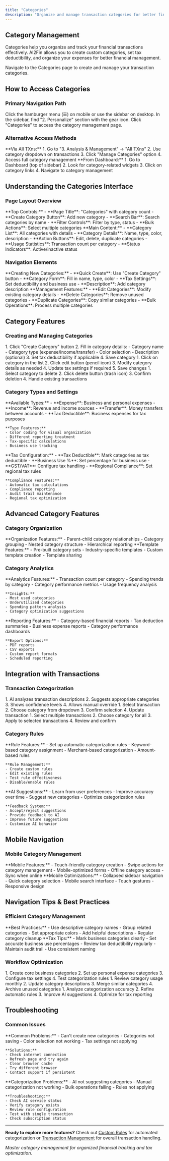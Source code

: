 ```yaml
---
title: "Categories"
description: "Organize and manage transaction categories for better financial tracking"
---
```


## Category Management

Categories help you organize and track your financial transactions effectively. AI2Fin allows you to create custom categories, set tax deductibility, and organize your expenses for better financial management.

<Card title="Access Categories" icon="folder" href="https://app.ai2fin.com/#/categories" horizontal>
Navigate to the Categories page to create and manage your transaction categories.
</Card>

## How to Access Categories

### Primary Navigation Path

<Steps>
  <Step title="Open Sidebar Navigation">
    Click the hamburger menu (☰) on mobile or use the sidebar on desktop.
  </Step>
  
  <Step title="Navigate to Personalize">
    In the sidebar, find "2. Personalize" section with the gear icon.
  </Step>
  
  <Step title="Click Categories">
    Click "Categories" to access the category management page.
  </Step>
</Steps>

### Alternative Access Methods

<Columns cols={2}>
  <Card title="From All Transactions" icon="list-check">
    **Via All TXns:**
    1. Go to "3. Analysis & Management" → "All TXns"
    2. Use category dropdown on transactions
    3. Click "Manage Categories" option
    4. Access full category management
  </Card>
  
  <Card title="Dashboard Quick Access" icon="dashboard">
    **From Dashboard:**
    1. Go to Dashboard (top of sidebar)
    2. Look for category-related widgets
    3. Click on category links
    4. Navigate to category management
  </Card>
</Columns>

## Understanding the Categories Interface

### Page Layout Overview

<AccordionGroup>
  <Accordion title="Page Header Section">
    **Top Controls:**
    - **Page Title**: "Categories" with category count
    - **Create Category Button**: Add new category
    - **Search Bar**: Search categories by name
    - **Filter Controls**: Filter by type, status
    - **Bulk Actions**: Select multiple categories
  </Accordion>
  
  <Accordion title="Category List Area">
    **Main Content:**
    - **Category List**: All categories with details
    - **Category Details**: Name, type, color, description
    - **Action Buttons**: Edit, delete, duplicate categories
    - **Usage Statistics**: Transaction count per category
    - **Status Indicators**: Active/inactive status
  </Accordion>
</AccordionGroup>

### Navigation Elements

<Columns cols={2}>
  <Card title="Category Creation Interface" icon="plus">
    **Creating New Categories:**
    - **Quick Create**: Use "Create Category" button
    - **Category Form**: Fill in name, type, color
    - **Tax Settings**: Set deductibility and business use
    - **Description**: Add category description
  </Card>
  
  <Card title="Category Management Tools" icon="tools">
    **Management Features:**
    - **Edit Categories**: Modify existing category details
    - **Delete Categories**: Remove unused categories
    - **Duplicate Categories**: Copy similar categories
    - **Bulk Operations**: Process multiple categories
  </Card>
</Columns>

## Category Features

### Creating and Managing Categories

<Steps>
  <Step title="Create New Category">
    1. Click "Create Category" button
    2. Fill in category details:
       - Category name
       - Category type (expense/income/transfer)
       - Color selection
       - Description (optional)
    3. Set tax deductibility if applicable
    4. Save category
  </Step>
  
  <Step title="Edit Existing Category">
    1. Click on category in the list
    2. Click edit button (pencil icon)
    3. Modify category details as needed
    4. Update tax settings if required
    5. Save changes
  </Step>
  
  <Step title="Delete Category">
    1. Select category to delete
    2. Click delete button (trash icon)
    3. Confirm deletion
    4. Handle existing transactions
  </Step>
</Steps>

### Category Types and Settings

<AccordionGroup>
  <Accordion title="Category Types">
    **Available Types:**
    - **Expense**: Business and personal expenses
    - **Income**: Revenue and income sources
    - **Transfer**: Money transfers between accounts
    - **Tax Deductible**: Business expenses for tax purposes
    
    **Type Features:**
    - Color coding for visual organization
    - Different reporting treatment
    - Tax-specific calculations
    - Business use tracking
  </Accordion>
  
  <Accordion title="Tax Settings">
    **Tax Configuration:**
    - **Tax Deductible**: Mark categories as tax deductible
    - **Business Use %**: Set percentage for business use
    - **GST/VAT**: Configure tax handling
    - **Regional Compliance**: Set regional tax rules
    
    **Compliance Features:**
    - Automatic tax calculations
    - Compliance reporting
    - Audit trail maintenance
    - Regional tax optimization
  </Accordion>
</AccordionGroup>

## Advanced Category Features

### Category Organization

<Columns cols={2}>
  <Card title="Category Hierarchy" icon="sitemap">
    **Organization Features:**
    - Parent-child category relationships
    - Category grouping
    - Nested category structure
    - Hierarchical reporting
  </Card>
  
  <Card title="Category Templates" icon="copy">
    **Template Features:**
    - Pre-built category sets
    - Industry-specific templates
    - Custom template creation
    - Template sharing
  </Card>
</Columns>

### Category Analytics

<AccordionGroup>
  <Accordion title="Usage Analytics">
    **Analytics Features:**
    - Transaction count per category
    - Spending trends by category
    - Category performance metrics
    - Usage frequency analysis
    
    **Insights:**
    - Most used categories
    - Underutilized categories
    - Spending pattern analysis
    - Category optimization suggestions
  </Accordion>
  
  <Accordion title="Category Reports">
    **Reporting Features:**
    - Category-based financial reports
    - Tax deduction summaries
    - Business expense reports
    - Category performance dashboards
    
    **Export Options:**
    - PDF reports
    - CSV exports
    - Custom report formats
    - Scheduled reporting
  </Accordion>
</AccordionGroup>

## Integration with Transactions

### Transaction Categorization

<Steps>
  <Step title="Automatic Categorization">
    1. AI analyzes transaction descriptions
    2. Suggests appropriate categories
    3. Shows confidence levels
    4. Allows manual override
  </Step>
  
  <Step title="Manual Categorization">
    1. Select transaction
    2. Choose category from dropdown
    3. Confirm selection
    4. Update transaction
  </Step>
  
  <Step title="Bulk Categorization">
    1. Select multiple transactions
    2. Choose category for all
    3. Apply to selected transactions
    4. Review and confirm
  </Step>
</Steps>

### Category Rules

<AccordionGroup>
  <Accordion title="Automatic Rules">
    **Rule Features:**
    - Set up automatic categorization rules
    - Keyword-based category assignment
    - Merchant-based categorization
    - Amount-based rules
    
    **Rule Management:**
    - Create custom rules
    - Edit existing rules
    - Test rule effectiveness
    - Disable/enable rules
  </Accordion>
  
  <Accordion title="Smart Suggestions">
    **AI Suggestions:**
    - Learn from user preferences
    - Improve accuracy over time
    - Suggest new categories
    - Optimize categorization rules
    
    **Feedback System:**
    - Accept/reject suggestions
    - Provide feedback to AI
    - Improve future suggestions
    - Customize AI behavior
  </Accordion>
</AccordionGroup>

## Mobile Navigation

### Mobile Category Management

<AccordionGroup>
  <Accordion title="Mobile Interface">
    **Mobile Features:**
    - Touch-friendly category creation
    - Swipe actions for category management
    - Mobile-optimized forms
    - Offline category access
    - Sync when online
  </Accordion>
  
  <Accordion title="Mobile-Specific Navigation">
    **Mobile Optimizations:**
    - Collapsed sidebar navigation
    - Quick category selection
    - Mobile search interface
    - Touch gestures
    - Responsive design
  </Accordion>
</AccordionGroup>

## Navigation Tips & Best Practices

### Efficient Category Management

<CardGroup cols={2}>
  <Card title="Category Organization" icon="folder-open">
    **Best Practices:**
    - Use descriptive category names
    - Group related categories
    - Set appropriate colors
    - Add helpful descriptions
    - Regular category cleanup
  </Card>
  
  <Card title="Tax Optimization" icon="calculator">
    **Tax Tips:**
    - Mark business categories clearly
    - Set accurate business use percentages
    - Review tax deductibility regularly
    - Maintain audit trail
    - Use consistent naming
  </Card>
</CardGroup>

### Workflow Optimization

<Steps>
  <Step title="Initial Setup">
    1. Create core business categories
    2. Set up personal expense categories
    3. Configure tax settings
    4. Test categorization rules
  </Step>
  
  <Step title="Regular Maintenance">
    1. Review category usage monthly
    2. Update category descriptions
    3. Merge similar categories
    4. Archive unused categories
  </Step>
  
  <Step title="Optimization">
    1. Analyze categorization accuracy
    2. Refine automatic rules
    3. Improve AI suggestions
    4. Optimize for tax reporting
  </Step>
</Steps>

## Troubleshooting

### Common Issues

<AccordionGroup>
  <Accordion title="Category Management Issues">
    **Common Problems:**
    - Can't create new categories
    - Categories not saving
    - Color selection not working
    - Tax settings not applying
    
    **Solutions:**
    - Check internet connection
    - Refresh page and try again
    - Clear browser cache
    - Try different browser
    - Contact support if persistent
  </Accordion>
  
  <Accordion title="Categorization Issues">
    **Categorization Problems:**
    - AI not suggesting categories
    - Manual categorization not working
    - Bulk operations failing
    - Rules not applying
    
    **Troubleshooting:**
    - Check AI service status
    - Verify category exists
    - Review rule configuration
    - Test with single transaction
    - Check subscription status
  </Accordion>
</AccordionGroup>

---

**Ready to explore more features?** Check out [Custom Rules](/features/custom-rules) for automated categorization or [Transaction Management](/guides/transaction-management) for overall transaction handling.

*Master category management for organized financial tracking and tax optimization.*



